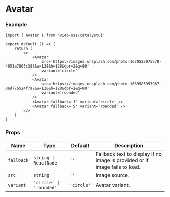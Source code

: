 
# Avatar

<DemoCard className='space-x-4'>
	<Avatar
		src='https://images.unsplash.com/photo-1670525975578-4051a7803c38?&w=128&h=128&dpr=2&q=80'
		variant='circle'
	/>
	<Avatar
		src='https://images.unsplash.com/photo-1669585997967-06d776524f7a?&w=128&h=128&dpr=2&q=80'
		variant='rounded'
	/>
	<Avatar fallback='J' variant='circle' />
	<Avatar fallback='S' variant='rounded' />
</DemoCard>

### Example

```tsx
import { Avatar } from '@i4o-oss/catalystui'

export default () => {
	return (
		<>
			<Avatar
				src='https://images.unsplash.com/photo-1670525975578-4051a7803c38?&w=128&h=128&dpr=2&q=80'
				variant='circle'
			/>
			<Avatar
				src='https://images.unsplash.com/photo-1669585997967-06d776524f7a?&w=128&h=128&dpr=2&q=80'
				variant='rounded'
			/>
			<Avatar fallback='J' variant='circle' />
			<Avatar fallback='S' variant='rounded' />
		</>
	)
}
```

### Props

| Name       | Type                    | Default    | Description                                                                 |
| ---------- | ----------------------- | ---------- | --------------------------------------------------------------------------- |
| `fallback` | `string \| ReactNode`   | `''`       | Fallback text to display if no image is provided or if image fails to load. |
| `src`      | `string`                | `''`       | Image source.                                                               |
| `variant`  | `'circle' \| 'rounded'` | `'circle'` | Avatar variant.                                                             |
